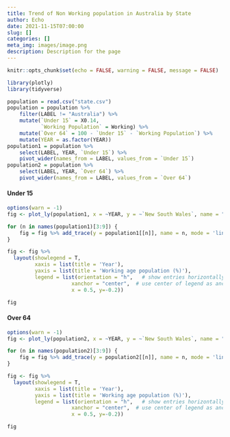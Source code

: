 ```yaml
---
title: Trend of Non Working population in Australia by State
author: Echo
date: 2021-11-15T07:00:00
slug: []
categories: []
meta_img: images/image.png
description: Description for the page
---
```




```r
knitr::opts_chunk$set(echo = FALSE, warning = FALSE, message = FALSE)
```


```r
library(plotly) 
library(tidyverse)

population = read.csv("state.csv")
population = population %>% 
    filter(LABEL != "Australia") %>% 
    mutate(`Under 15` = X0.14,
           `Working Population` = Working) %>% 
    mutate(`Over 64` = 100 - `Under 15` - `Working Population`) %>% 
    mutate(YEAR = as.factor(YEAR))
population1 = population %>% 
    select(LABEL, YEAR, `Under 15`) %>% 
    pivot_wider(names_from = LABEL, values_from = `Under 15`)
population2 = population %>% 
    select(LABEL, YEAR, `Over 64`) %>% 
    pivot_wider(names_from = LABEL, values_from = `Over 64`)
```


#### Under 15

```r
options(warn = -1)
fig <- plot_ly(population1, x = ~YEAR, y = ~`New South Wales`, name = "New South Wales", type = 'scatter', mode = 'lines') 

for (n in names(population1)[3:9]) {
    fig = fig %>% add_trace(y = population1[[n]], name = n, mode = 'lines+markers')
}

fig <- fig %>%
  layout(showlegend = T,
         xaxis = list(title = 'Year'), 
         yaxis = list(title = 'Working age population (%)'),
         legend = list(orientation = "h",   # show entries horizontally
                     xanchor = "center",  # use center of legend as anchor
                     x = 0.5, y=-0.2))

fig
```


#### Over 64

```r
options(warn = -1)
fig <- plot_ly(population2, x = ~YEAR, y = ~`New South Wales`, name = "New South Wales", type = 'scatter', mode = 'lines') 

for (n in names(population2)[3:9]) {
    fig = fig %>% add_trace(y = population2[[n]], name = n, mode = 'lines+markers')
}

fig <- fig %>%
  layout(showlegend = T,
         xaxis = list(title = 'Year'), 
         yaxis = list(title = 'Working age population (%)'),
         legend = list(orientation = "h",   # show entries horizontally
                     xanchor = "center",  # use center of legend as anchor
                     x = 0.5, y=-0.2))

fig
```
